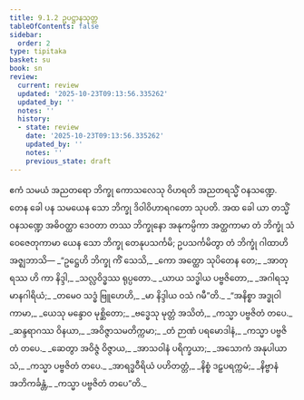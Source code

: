 ```yaml
---
title: 9.1.2 ဥပဋ္ဌာနသုတ္တ
tableOfContents: false
sidebar:
  order: 2
type: tipitaka
basket: su
book: sn
review:
  current: review
  updated: '2025-10-23T09:13:56.335262'
  updated_by: ''
  notes: ''
  history:
  - state: review
    date: '2025-10-23T09:13:56.335262'
    updated_by: ''
    notes: ''
    previous_state: draft
---
```



<ReviewStatus review={frontmatter.review} showDetails={true} />

<HypothesisAnnotation frontmatter={frontmatter} />

<DynamicBreadcrumb />

<Division number="222" book="sn" e="ch" v="18" p="311">

<Paragraph number="1383" book="sn">
ဧကံ သမယံ အညတရော ဘိက္ခု ကောသလေသု ဝိဟရတိ အညတရသ္မိံ ဝနသဏ္ဍေ. တေန ခေါ ပန သမယေန သော ဘိက္ခု ဒိဝါဝိဟာရဂတော သုပတိ. အထ ခေါ ယာ တသ္မိံ ဝနသဏ္ဍေ အဓိဝတ္ထာ ဒေဝတာ တဿ ဘိက္ခုနော အနုကမ္ပိကာ အတ္ထကာမာ တံ ဘိက္ခုံ သံဝေဇေတုကာမာ ယေန သော ဘိက္ခု တေနုပသင်္ကမိ; ဥပသင်္ကမိတွာ တံ ဘိက္ခုံ ဂါထာဟိ အဇ္ဈဘာသိ—
</Paragraph>

<Paragraph number="1384" type="verses" book="sn">
_“ဥဋ္ဌေဟိ ဘိက္ခု ကိံ သေသိ,_  
_ကော အတ္ထော သုပိတေန တေ;_  
_အာတုရဿ ဟိ ကာ နိဒ္ဒါ,_  
_သလ္လဝိဒ္ဓဿ ရုပ္ပတော._  

</Paragraph>

<Paragraph number="1385" type="verses" book="sn">
_ယာယ သဒ္ဓါယ ပဗ္ဗဇိတော,_  
_အဂါရသ္မာနဂါရိယံ;_  
_တမေဝ သဒ္ဓံ ဗြူဟေဟိ,_  
_မာ နိဒ္ဒါယ ဝသံ ဂမီ”တိ._  

</Paragraph>

<Paragraph number="1386" type="verses" book="sn">
_“အနိစ္စာ အဒ္ဓုဝါ ကာမာ,_  
_ယေသု မန္ဒောဝ မုစ္ဆိတော;_  
_ဗဒ္ဓေသု မုတ္တံ အသိတံ,_  
_ကသ္မာ ပဗ္ဗဇိတံ တပေ._  

</Paragraph>

<Paragraph number="1387" type="verses" book="sn">
_ဆန္ဒရာဂဿ ဝိနယာ,_  
_အဝိဇ္ဇာသမတိက္ကမာ;_  
_တံ ဉာဏံ ပရမောဒါနံ,_  
_ကသ္မာ ပဗ္ဗဇိတံ တပေ._  

</Paragraph>

<Paragraph number="1388" type="verses" book="sn">
_ဆေတွာ အဝိဇ္ဇံ ဝိဇ္ဇာယ,_  
_အာသဝါနံ ပရိက္ခယာ;_  
_အသောကံ အနုပါယာသံ,_  
_ကသ္မာ ပဗ္ဗဇိတံ တပေ._  

</Paragraph>

<Paragraph number="1389" type="verses" book="sn">
_အာရဒ္ဓဝီရိယံ ပဟိတတ္တံ,_  
_နိစ္စံ ဒဠှပရက္ကမံ;_  
_နိဗ္ဗာနံ အဘိကင်္ခန္တံ,_  
_ကသ္မာ ပဗ္ဗဇိတံ တပေ”တိ._
</Paragraph>
</Division>